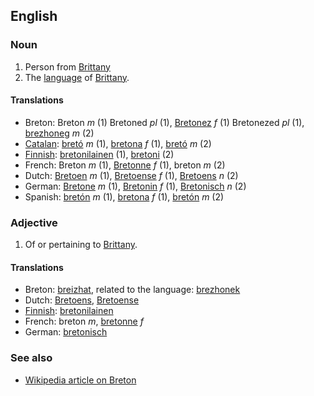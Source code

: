 ==English==

===Noun===
# Person from [[Brittany]]
# The [[language]] of [[w:Brittany|Brittany]].

====Translations====
*Breton: Breton ''m'' (1) Bretoned ''pl'' (1), [[Bretonez]] ''f'' (1) Bretonezed ''pl'' (1), [[brezhoneg]] ''m'' (2)
*[[Catalan]]: [[bretó]] ''m'' (1), [[bretona]] ''f'' (1), [[bretó]] ''m'' (2)
*[[Finnish]]: [[bretonilainen]] (1), [[bretoni]] (2)
*French: Breton ''m'' (1), [[Bretonne]] ''f'' (1), breton ''m'' (2)
*Dutch: [[Bretoen]] ''m'' (1), [[Bretoense]] ''f'' (1), [[Bretoens]] ''n'' (2)
*German: [[Bretone]] ''m'' (1), [[Bretonin]] ''f'' (1), [[Bretonisch]] ''n'' (2)
*Spanish: [[bretón]] ''m'' (1), [[bretona]] ''f'' (1), [[bretón]] ''m'' (2)

===Adjective===
# Of or pertaining to [[Brittany]].

====Translations====
*Breton: [[breizhat]], related to the language: [[brezhonek]]
*Dutch: [[Bretoens]], [[Bretoense]]
*[[Finnish]]: [[bretonilainen]]
*French: breton ''m'', [[bretonne]] ''f''
*German: [[bretonisch]]

===See also===
*[[en:Breton|Wikipedia article on Breton]]